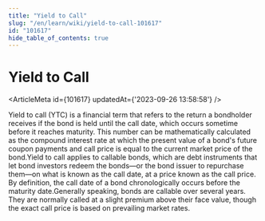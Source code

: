 ```yaml
---
title: "Yield to Call"
slug: "/en/learn/wiki/yield-to-call-101617"
id: "101617"
hide_table_of_contents: true
---
```



# Yield to Call

<ArticleMeta id={101617} updatedAt={'2023-09-26 13:58:58'} />
<div className='border-solid border-b border-t-0 my-4 border-[var(--ifm-color-gray-300)]' />

Yield to call (YTC) is a financial term that refers to the return a bondholder receives if the bond is held until the call date, which occurs sometime before it reaches maturity. This number can be mathematically calculated as the compound interest rate at which the present value of a bond's future coupon payments and call price is equal to the current market price of the bond.Yield to call applies to callable bonds, which are debt instruments that let bond investors redeem the bonds—or the bond issuer to repurchase them—on what is known as the call date, at a price known as the call price. By definition, the call date of a bond chronologically occurs before the maturity date.Generally speaking, bonds are callable over several years. They are normally called at a slight premium above their face value, though the exact call price is based on prevailing market rates.
